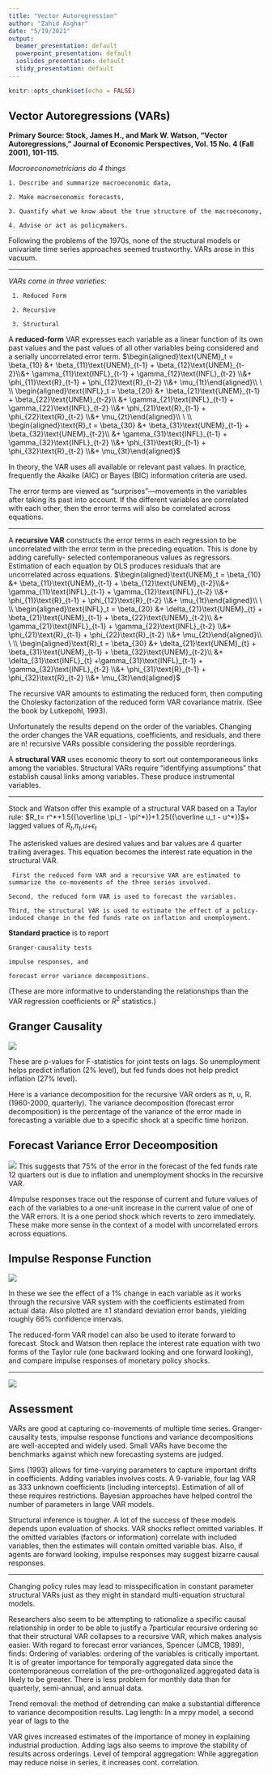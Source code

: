 ```yaml
---
title: "Vector Autoregression"
author: "Zahid Asghar"
date: "5/19/2021"
output:
  beamer_presentation: default
  powerpoint_presentation: default
  ioslides_presentation: default
  slidy_presentation: default
---
```


```r
knitr::opts_chunk$set(echo = FALSE)
```

## Vector Autoregressions (VARs)
 
**Primary Source: Stock, James H., and Mark W. Watson, “Vector Autoregressions,” Journal of Economic Perspectives, Vol. 15 No. 4 (Fall 2001), 101-115.**

_Macroeconometricians do 4 things_ 

    1. Describe and summarize macroeconomic data, 

    2. Make macroeconomic forecasts,  

    3. Quantify what we know about the true structure of the macroeconomy, 

    4. Advise or act as policymakers. 

   Following the problems of the 1970s, none of the structural models or univariate time series approaches seemed trustworthy. VARs arose in this vacuum. 

 ***
  
_VARs come in three varieties:_ 

     1. Reduced Form 

     2. Recursive 

     3. Structural 

  A __reduced-form__ VAR expresses each variable as a linear function of its own past values and the past values of all other variables being considered and a serially uncorrelated error term.
  $\begin{aligned}\text{UNEM}_t = \beta_{10} &+ \beta_{11}\text{UNEM}_{t-1} + \beta_{12}\text{UNEM}_{t-2}\\&+ \gamma_{11}\text{INFL}_{t-1} + \gamma_{12}\text{INFL}_{t-2} \\&+ \phi_{11}\text{R}_{t-1} + \phi_{12}\text{R}_{t-2} \\&+ \mu_{1t}\end{aligned}\\ \ \\ \begin{aligned}\text{INFL}_t = \beta_{20} &+ \beta_{21}\text{UNEM}_{t-1} + \beta_{22}\text{UNEM}_{t-2}\\ &+ \gamma_{21}\text{INFL}_{t-1} + \gamma_{22}\text{INFL}_{t-2} \\&+ \phi_{21}\text{R}_{t-1} + \phi_{22}\text{R}_{t-2} \\&+ \mu_{2t}\end{aligned}\\ \ \\ \begin{aligned}\text{R}_t = \beta_{30} &+ \beta_{31}\text{UNEM}_{t-1} + \beta_{32}\text{UNEM}_{t-2}\\ &+ \gamma_{31}\text{INFL}_{t-1} + \gamma_{32}\text{INFL}_{t-2} \\&+ \phi_{31}\text{R}_{t-1} + \phi_{32}\text{R}_{t-2} \\&+ \mu_{3t}\end{aligned}$
  
  
  In theory, the VAR uses all available or relevant past values. In practice, frequently the Akaike (AIC) or Bayes (BIC) information criteria are used. 
  
  The error terms are viewed as “surprises”—movements in the variables after taking its past into account. If the different variables are correlated with each other, then the error terms will also be correlated across equations. 
  
  ***
  A __recursive VAR__ constructs the error terms in each regression to be uncorrelated with the error term in the preceding equation. This is done by adding carefully- selected contemporaneous values as regressors. Estimation of each equation by OLS produces residuals that are uncorrelated across equations. 
  $\begin{aligned}\text{UNEM}_t = \beta_{10} &+ \beta_{11}\text{UNEM}_{t-1} + \beta_{12}\text{UNEM}_{t-2}\\&+ \gamma_{11}\text{INFL}_{t-1} + \gamma_{12}\text{INFL}_{t-2} \\&+ \phi_{11}\text{R}_{t-1} + \phi_{12}\text{R}_{t-2} \\&+ \mu_{1t}\end{aligned}\\ \ \\ \begin{aligned}\text{INFL}_t = \beta_{20} &+ \delta_{21}\text{UNEM}_{t} + \beta_{21}\text{UNEM}_{t-1} + \beta_{22}\text{UNEM}_{t-2}\\ &+ \gamma_{21}\text{INFL}_{t-1} + \gamma_{22}\text{INFL}_{t-2} \\&+ \phi_{21}\text{R}_{t-1} + \phi_{22}\text{R}_{t-2} \\&+ \mu_{2t}\end{aligned}\\ \ \\ \begin{aligned}\text{R}_t = \beta_{30} &+ \delta_{21}\text{UNEM}_{t} + \beta_{31}\text{UNEM}_{t-1} + \beta_{32}\text{UNEM}_{t-2}\\ &+ \delta_{31}\text{INFL}_{t} +\gamma_{31}\text{INFL}_{t-1} + \gamma_{32}\text{INFL}_{t-2} \\&+ \phi_{31}\text{R}_{t-1} + \phi_{32}\text{R}_{t-2} \\&+ \mu_{3t}\end{aligned}$
  
  The recursive VAR amounts to estimating the reduced form, then computing the Cholesky factorization of the reduced form VAR covariance matrix. (See the book by 
Lutkepohl, 1993). 

  Unfortunately the results depend on the order of the variables. Changing the order changes the VAR equations, coefficients, and residuals, and there are n! recursive VARs possible considering the possible reorderings. 
  
  A __structural VAR__ uses economic theory to sort out contemporaneous links among the variables. Structural VARs require “identifying assumptions” that establish causal links among variables. These produce instrumental variables.
  
  ***
  
  Stock and Watson offer this example of a structural VAR 
based on a Taylor rule: 
$R_t= r^*+1.5({\overline \pi_t - \pi^*})+1.25({\overline u_t - u^*})$+ lagged values of $R_t$,$\pi_t$,_u_+$\epsilon_t$ 

The asterisked values are desired values and bar values are 4 quarter trailing averages. This equation becomes the  interest rate equation in the structural VAR. 

     First the reduced form VAR and a recursive VAR are estimated to summarize the co-movements of the three series involved. 
  
    Second, the reduced form VAR is used to forecast the variables. 
  
    Third, the structural VAR is used to estimate the effect of a policy-induced change in the fed funds rate on inflation and unemployment. 
  
  __Standard practice__ is to report 
  
    Granger-causality tests
    
    impulse responses, and 
    
    forecast error variance decompositions. 
    
(These are more informative to understanding the relationships than the VAR regression coefficients or $R^2$  statistics.)

## Granger Causality
 
![](/R_git/granger.png)

  These are p-values for F-statistics for joint tests on lags. So unemployment helps predict inflation (2% level), but fed funds does not help predict inflation (27% level). 
  
  Here is a variance decomposition for the recursive VAR orders as π, u, R. (1960-2000, quarterly). The variance decomposition (forecast error decomposition) is the percentage of the variance of the error made in forecasting a variable due to a specific shock at a specific time horizon.

## Forecast Variance Error Deceomposition  
  
  ![](/R_git/vardecomp.png)
This suggests that 75% of the error in the forecast of the fed funds rate 12 quarters out is due to inflation and unemployment shocks in the recursive VAR.

4Impulse responses trace out the response of current and future values of each of the variables to a one-unit increase in the current value of one of the VAR errors. It is a one period shock which reverts to zero immediately. These make more sense in the context of a model with uncorrelated errors across equations.
 
## Impulse Response Function
   ![](/R_git/irf.png)
   
  
  In these we see the effect of a 1% change in each variable as it works through the recursive VAR system with the coefficients estimated from actual data. Also plotted are ±1 standard deviation error bands, yielding roughly 66% confidence intervals. 
  
  The reduced-form VAR model can also be used to iterate forward to forecast. Stock and Watson then replace the interest rate equation with two forms of the Taylor rule (one backward looking and one forward looking), and compare impulse responses of monetary policy shocks.

 ***
 
![](/R_git/fig2_jep.png)
   
## Assessment 
VARs are good at capturing co-movements of multiple time series. Granger-causality tests, impulse response functions and variance decompositions are well-accepted and widely used. 
Small VARs have become the benchmarks against which new forecasting systems are judged. 

  Sims (1993) allows for time-varying parameters to capture important drifts in coefficients. Adding variables involves costs. A 9-variable, four lag VAR as 333 unknown coefficients (including intercepts). Estimation of all of these requires restrictions. Bayesian approaches have helped control the number of parameters in large VAR models. 
  
Structural inference is tougher. A lot of the success of these models depends upon evaluation of shocks. VAR shocks reflect omitted variables. If the omitted variables (factors or information) correlate with included variables, then the estimates will contain omitted variable bias. Also, if agents are forward looking, impulse responses may suggest bizarre 
causal responses. 

 ***
 
  Changing policy rules may lead to misspecification in constant parameter structural VARs just as they might in standard multi-equation structural models. 
  
  Researchers also seem to be attempting to rationalize a specific causal relationship in order to be able to justify a 7particular recursive ordering so that their structural VAR 
collapses to a recursive VAR, which makes analysis easier. With regard to forecast error variances, Spencer (JMCB, 1989), finds: 
  Ordering of variables: ordering of the variables is critically important. It is of greater importance for temporally aggregated data since the contemporaneous correlation of the pre-orthogonalized aggregated data is likely to be greater. There is less problem for monthly data than for quarterly, semi-annual, and annual data. 
  
  Trend removal: the method of detrending can make a substantial difference to variance decomposition results. Lag length: In a mrpy model, a second year of lags to the 

  VAR gives increased estimates of the importance of money in explaining industrial production. Adding lags also seems to improve the stability of results across orderings. 
Level of temporal aggregation: While aggregation may reduce noise in series, it increases cont. correlation. 
  
  
  
  
  